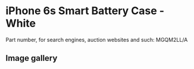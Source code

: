 
# iPhone 6s Smart Battery Case - White

Part number, for search engines, auction websites and such: MGQM2LL/A

## Image gallery

<div style={{ width: '100%', maxWidth: '768px' }}>
<GalleryComponent
    images={[
      {
        original: "/everysource/MGQM2.webp",
        thumbnail: "/everypreview/MGQM2.webp",
      },
      {
        original: "/everysource/MGQM2_AV1_GOLD.webp",
        thumbnail: "/everypreview/MGQM2_AV1_GOLD.webp",
      },
      {
        original: "/everysource/MGQM2_AV1_SILVER.webp",
        thumbnail: "/everypreview/MGQM2_AV1_SILVER.webp",
      },
      {
        original: "/everysource/MGQM2_AV1_SPACE_GRAY.webp",
        thumbnail: "/everypreview/MGQM2_AV1_SPACE_GRAY.webp",
      },
      {
        original: "/everysource/MGQM2_AV2.webp",
        thumbnail: "/everypreview/MGQM2_AV2.webp",
      },
      {
        original: "/everysource/MGQM2_AV3.webp",
        thumbnail: "/everypreview/MGQM2_AV3.webp",
      },
      {
        original: "/everysource/MGQM2_AV4.webp",
        thumbnail: "/everypreview/MGQM2_AV4.webp",
      }
    ]}
  />
</div>